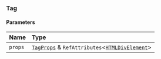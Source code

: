 ### Tag

#### Parameters

| Name    | Type                                                                                                                                      |
| :------ | :---------------------------------------------------------------------------------------------------------------------------------------- |
| `props` | [`TagProps`](/components/tag/props.md) & `RefAttributes`\<[`HTMLDivElement`](https://developer.mozilla.org/docs/Web/API/HTMLDivElement)\> |
